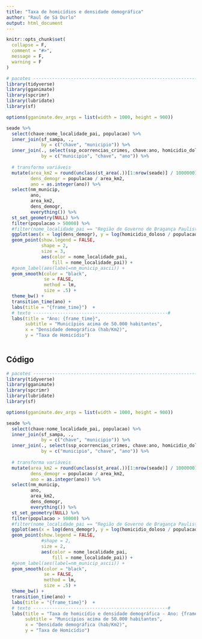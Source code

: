 ```yaml
---
title: "Taxa de homicídios e densidade demográfica"
author: "Raul de Sá Durlo"
output: html_document
---
```


```r
knitr::opts_chunk$set(
  collapse = F,
  comment = "#>",
  message = F,
  warning = F
)
```


```r

# pacotes ----------------------------------------------------------------------
library(tidyverse)
library(gganimate)
library(spcrimr)
library(lubridate)
library(sf)

options(gganimate.dev_args = list(width = 1000, height = 900))

seade %>%
  select(chave:nome_localidade_pai, populacao) %>%
  inner_join(sf_sampa, .,
             by = c("chave", "municipio")) %>%
  inner_join(., select(ssp_ocorrencias_crimes, chave:ano, homicidio_doloso),
             by = c("municipio", "chave", "ano")) %>%
  
  # transforma variáveis
  mutate(area_km2 = round(unclass(st_area(.))[1:nrow(seade)] / 1000000),
         dens_demogr = populacao / area_km2,
         ano = as.integer(ano)) %>%
  select(nm_municip,
         ano,
         area_km2,
         dens_demogr,
         everything()) %>%
  st_set_geometry(NULL) %>%
  filter(populacao > 50000) %>%
  #filter(nome_localidade_pai == "Região de Governo de Bragança Paulista") %>%
  ggplot(aes(x = log(dens_demogr), y = log(homicidio_doloso / populacao))) +
  geom_point(show.legend = FALSE,
             shape = 2,
             size = 3,
             aes(color = nome_localidade_pai,
                 fill = nome_localidade_pai)) +
  #geom_label(aes(label=nm_municip_ascii)) +
  geom_smooth(color = "black",
              se = FALSE, 
              method = lm,
              size = .5) +
  theme_bw() +
  transition_time(ano) +
  labs(title = "{frame_time}")  +
  # texto --------------------------------------------------#
  labs(title = "Ano: {frame_time}",
       subtitle = "Municípios acima de 50.000 habitantes",
       x = "Densidade demográfica (hab/Km2)",
       y = "Taxa de Homicídio")
  

```



## Código

```r
# pacotes ----------------------------------------------------------------------
library(tidyverse)
library(gganimate)
library(spcrimr)
library(lubridate)
library(sf)

options(gganimate.dev_args = list(width = 1000, height = 900))

seade %>%
  select(chave:nome_localidade_pai, populacao) %>%
  inner_join(sf_sampa, .,
             by = c("chave", "municipio")) %>%
  inner_join(., select(ssp_ocorrencias_crimes, chave:ano, homicidio_doloso),
             by = c("municipio", "chave", "ano")) %>%
  
  # transforma variáveis
  mutate(area_km2 = round(unclass(st_area(.))[1:nrow(seade)] / 1000000),
         dens_demogr = populacao / area_km2,
         ano = as.integer(ano)) %>%
  select(nm_municip,
         ano,
         area_km2,
         dens_demogr,
         everything()) %>%
  st_set_geometry(NULL) %>%
  filter(populacao > 50000) %>%
  #filter(nome_localidade_pai == "Região de Governo de Bragança Paulista") %>%
  ggplot(aes(x = log(dens_demogr), y = log(homicidio_doloso / populacao))) +
  geom_point(show.legend = FALSE,
             #shape = 2,
             size = 2,
             aes(color = nome_localidade_pai,
                 fill = nome_localidade_pai)) +
  #geom_label(aes(label=nm_municip_ascii)) +
  geom_smooth(color = "black",
              se = FALSE, 
              method = lm,
              size = .5) +
  theme_bw() +
  transition_time(ano) +
  labs(title = "{frame_time}")  +
  # texto --------------------------------------------------#
  labs(title = "Taxa de homicídio e densidade demográfica - Ano: {frame_time}",
       subtitle = "Municípios acima de 50.000 habitantes",
       x = "Densidade demográfica (hab/Km2)",
       y = "Taxa de Homicídio")
  

```

